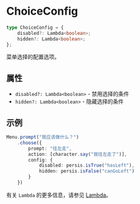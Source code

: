# ChoiceConfig

```ts
type ChoiceConfig = {
    disabled?: Lambda<boolean>;
    hidden?: Lambda<boolean>;
};
```

菜单选择的配置选项。

## 属性

- `disabled?: Lambda<boolean>` - 禁用选择的条件
- `hidden?: Lambda<boolean>` - 隐藏选择的条件

## 示例

```ts
Menu.prompt("我应该做什么？")
    .choose({
        prompt: "往左走",
        action: [character.say("我往左走了")],
        config: {
            disabled: persis.isTrue("hasLeft"),
            hidden: persis.isFalse("canGoLeft")
        }
    })
```

有关 `Lambda` 的更多信息，请参见 [Lambda](./Lambda)。

